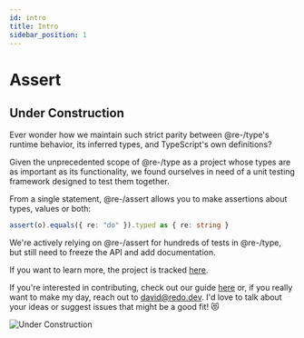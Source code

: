 ```yaml
---
id: intro
title: Intro
sidebar_position: 1
---
```


# Assert

## Under Construction

Ever wonder how we maintain such strict parity between @re-/type's runtime behavior, its inferred types, and TypeScript's own definitions?

Given the unprecedented scope of @re-/type as a project whose types are as important as its functionality, we found ourselves in need of a unit testing framework designed to test them together.

From a single statement, @re-/assert allows you to make assertions about types, values or both:

```ts
assert(o).equals({ re: "do" }).typed as { re: string }
```

We're actively relying on @re-/assert for hundreds of tests in @re-/type, but still need to freeze the API and add documentation.

If you want to learn more, the project is tracked [here](https://github.com/re-do/re-po/projects/1).

If you're interested in contributing, check out our guide [here](https://github.com/re-do/re-po/blob/main/CONTRIBUTING.md) or, if you really want to make my day, reach out to [david@redo.dev](mailto:david@redo.dev). I'd love to talk about your ideas or suggest issues that might be a good fit! 😻

<div>
    <img
        style={{ height: 300 }}
        src="/img/construction.svg"
        alt="Under Construction"
    />
</div>
